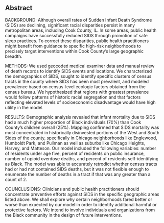 ## Abstract

BACKGROUND: Although overall rates of Sudden Infant Death Syndrome (SIDS) are declining, significant racial disparities persist in many metropolitan areas, including Cook County, IL. In some areas, public health campaigns have successfully reduced SIDS through promotion of safe sleep practices. To correct these disparities, public health practitioners might benefit from guidance to specific high-risk neighborhoods to precisely target interventions within Cook County’s large geographic breadth.  

METHODS: We used geocoded medical examiner data and manual review of death records to identify SIDS events and locations. We characterized the demographics of SIDS, sought to identify specific clusters of census tracts in the county where SIDS has been most prevalent, and modeled prevalence based on census-level ecologic factors obtained from the census bureau. We hypothesized that regions with greatest prevalence would follow patterns of historic racial segregation and that factors reflecting elevated levels of socioeconomic disadvantage would have high utility in the model.  

RESULTS: Demographic analysis revealed that infant mortality due to SIDS had a much higher proportion of Black individuals (70%) than Cook County's children overall (25%). Mapping confirmed that SIDS mortality was most concentrated in historically disinvested portions of the West and South Sides of the county, specifically in Chicago neighborhoods like Englewood, Humboldt Park, and Pullman as well as suburbs like Chicago Heights, Harvey, and Matteson. Our model included the following variables: number of residents under age five, percent of residents on public insurance, number of opioid overdose deaths, and percent of residents self-identifying as Black. The model was able to accurately retrodict whether census tracts had or had not contained SIDS deaths, but it was not flexible enough to enumerate the number of deaths in a tract if that was any greater than a count of 2.  

COUNCLUSIONS: Clinicians and public health practitioners should concentrate preventive efforts against SIDS in the specific geographic areas listed above. We shall explore why certain neighborhoods fared better or worse than expected by our model in order to identify additional harmful or protective factors. We intend to involve individuals and organizations from the Black community in the design of future interventions. 